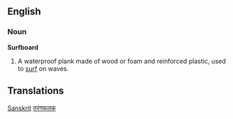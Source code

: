 ==English==
===Noun===
'''Surfboard'''
#A waterproof plank made of wood or foam and reinforced plastic, used to [[surf]] on waves.
== Translations==
[[Sanskrit]]
[[तरंगफलक]]